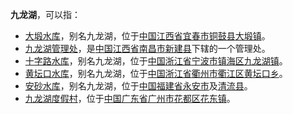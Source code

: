 '''九龙湖'''，可以指：
* [[大塅水库|大塅水库]]，别名九龙湖，位于[[中国|中国]][[江西省|江西省]][[宜春市|宜春市]][[铜鼓县|铜鼓县]][[大塅镇|大塅镇]]。
* [[九龙湖管理处|九龙湖管理处]]，是[[中国|中国]][[江西省|江西省]][[南昌市|南昌市]][[新建县|新建县]]下辖的一个管理处。
* [[十字路水库|十字路水库]]，别名九龙湖，位于[[中国|中国]][[浙江省|浙江省]][[宁波市|宁波市]][[镇海区_(宁波市)|镇海区]][[九龙湖镇|九龙湖镇]]。
* [[黄坛口水库|黄坛口水库]]，别名九龙湖，位于[[中国|中国]][[浙江省|浙江省]][[衢州市|衢州市]][[衢江区|衢江区]][[黄坛口乡|黄坛口乡]]。
* [[安砂水库|安砂水库]]，别名九龙湖，位于[[中国|中国]][[福建省|福建省]][[永安市|永安市]]及[[清流县|清流县]]。
* [[九龙湖度假村|九龙湖度假村]]，位于[[中国|中国]][[广东省|广东省]][[广州市|广州市]][[花都区|花都区]][[花东镇|花东镇]]。

{{disambig|cat=三字中囯地名消歧义}}